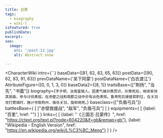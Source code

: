 ```yaml
---
title: 吕蒙
tags:
  - biography
  - wiki-l
isFeatured: true
publishDate:
excerpt:
seo:
  image:
    src: '/post-13.jpg'
    alt: Abstract snow

---
```



<CharacterWiki
  intro={``}
  baseData={[81, 62, 83, 65, 63]}
  postData={[90, 62, 83, 91, 63]}
  prevDataName={'吴下阿蒙'}
  postDataName={'白衣渡江'}
  AttributeFigure={[0, 0, 1, 3, 0]}
  baseData2={[8, 1]}
  traitsBase={["荆扬", "当先", "书蠹"]}
  biography={`字子明，汝南富陂人。因勇气被孙策赏识，孙策死后，继续率领其部曲，参与讨伐黄祖，在赤壁之战和南郡之战中亦有出色表现。鲁肃死后接替其职位，在关羽攻打樊城时，施计夺取荆州，擒杀关羽，旋即病死。`}
  baseclass={["负盾弓兵"]}
  battlesBase={
    [
      ["赤壁救援战", "敌军", "负盾弓兵"]
    ]
  }
  equipments={
    [
      {label: "百里", href: ""}
    ]
  }
  links={
    [
      {label: "《三国志·吕蒙传》", href: "https://ctext.org/text.pl?node=604220&if=gb&remap=gb"},
      {label: "Wikipedia - English Version", href: "https://en.wikipedia.org/wiki/L%C3%BC_Meng"}
    ]
  }
/>
